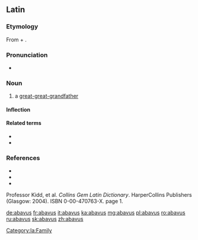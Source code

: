 ==Latin==

===Etymology===
From {{m|la|ab}} + {{m|la|avus||grandfather}}.

===Pronunciation===
* {{la-IPA}}

===Noun===
{{la-noun|abavus|abavī|m|second}}

# a [[great-great-grandfather]]

====Inflection====
{{la-decl-2nd|abav}}

====Related terms====
* {{l|la|atavus}}
* {{l|la|avus}}

===References===
* {{R:L&S}}
* {{R:Elementary Lewis}}
* {{R:Gaffiot}}
Professor Kidd, et al. ''Collins Gem Latin Dictionary''. HarperCollins Publishers (Glasgow: 2004). ISBN 0-00-470763-X. page 1.

[[Category:la:Family]]

[[de:abavus]]
[[fr:abavus]]
[[it:abavus]]
[[ka:abavus]]
[[mg:abavus]]
[[pl:abavus]]
[[ro:abavus]]
[[ru:abavus]]
[[sk:abavus]]
[[zh:abavus]]